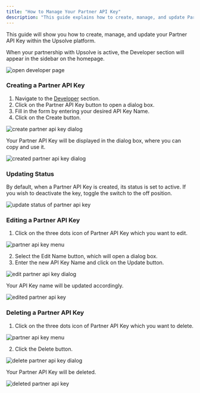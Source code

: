 ```yaml
---
title: "How to Manage Your Partner API Key"
description: "This guide explains how to create, manage, and update Partner API Keys in Upsolve."
---
```


This guide will show you how to create, manage, and update your Partner API Key within the Upsolve platform.

When your partnership with Upsolve is active, the Developer section will appear in the sidebar on the homepage.

<img
  src="https://cdn.peaka.com/how-to-guides/how-to-manage-partner-api-key-1.png"
  alt="open developer page"
/>

### Creating a Partner API Key

1. Navigate to the [Developer](https://upsolve.studio/home/advanced-settings) section.
2. Click on the Partner API Key button to open a dialog box.
3. Fill in the form by entering your desired API Key Name.
4. Click on the Create button.

<img
  src="https://cdn.peaka.com/how-to-guides/how-to-manage-partner-api-key-2.png"
  alt="create partner api key dialog"
/>

Your Partner API Key will be displayed in the dialog box, where you can copy and use it.

<img
  src="https://cdn.peaka.com/how-to-guides/how-to-manage-partner-api-key-3.png"
  alt="created partner api key dialog"
/>

### Updating Status

By default, when a Partner API Key is created, its status is set to active. If you wish to deactivate the key, toggle the switch to the off position.

<img
  src="https://cdn.peaka.com/how-to-guides/how-to-manage-partner-api-key-4.png"
  alt="update status of partner api key"
/>

### Editing a Partner API Key

1. Click on the three dots icon of Partner API Key which you want to edit.

<img
  src="https://cdn.peaka.com/how-to-guides/how-to-manage-partner-api-key-5.png"
  alt="partner api key menu"
/>

2. Select the Edit Name button, which will open a dialog box.
3. Enter the new API Key Name and click on the Update button.

<img
  src="https://cdn.peaka.com/how-to-guides/how-to-manage-partner-api-key-6.png"
  alt="edit partner api key dialog"
/>

Your API Key name will be updated accordingly.

<img
  src="https://cdn.peaka.com/how-to-guides/how-to-manage-partner-api-key-7.png"
  alt="edited partner api key"
/>

### Deleting a Partner API Key

1. Click on the three dots icon of Partner API Key which you want to delete.

<img
  src="https://cdn.peaka.com/how-to-guides/how-to-manage-partner-api-key-5.png"
  alt="partner api key menu"
/>

2. Click the Delete button.

<img
  src="https://cdn.peaka.com/how-to-guides/how-to-manage-partner-api-key-8.png"
  alt="delete partner api key dialog"
/>

Your Partner API Key will be deleted.

<img
  src="https://cdn.peaka.com/how-to-guides/how-to-manage-partner-api-key-9.png"
  alt="deleted partner api key"
/>
